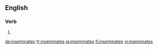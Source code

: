 ==English==

===Verb===
{{head|en}}

# {{en-third-person singular of|inseminate}}

[[de:inseminates]]
[[fr:inseminates]]
[[ja:inseminates]]
[[fi:inseminates]]
[[vi:inseminates]]